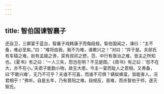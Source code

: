 ```yaml
---
---
---
```

title: 智伯国谏智襄子
---


还自卫，三卿宴于蓝台，智襄子戏韩康子而侮段规。智伯国闻之，谏曰：“主不备，难必至矣。”曰：“难将由我，我不为难，谁敢兴之！”对曰：“异于是。夫郤氏有车辕之难，赵有孟姬之谗，栾有叔祁之愬，范、中行有亟治之难，皆主之所知也。《夏书》有之曰：‘一人三失，怨岂在明？不见是图。’《周书》有之曰：‘怨不在大，亦不在小。’夫君子能勤小物，故无大患。今主一宴而耻人之君相，又弗备，曰‘不敢兴难’，无乃不可乎？夫谁不可喜，而谁不可惧？蜹蚁蜂虿，皆能害人，况君相乎！”弗听。自是五年，乃有晋阳之难。段规反，首难，而杀智伯于师，遂灭智氏。

